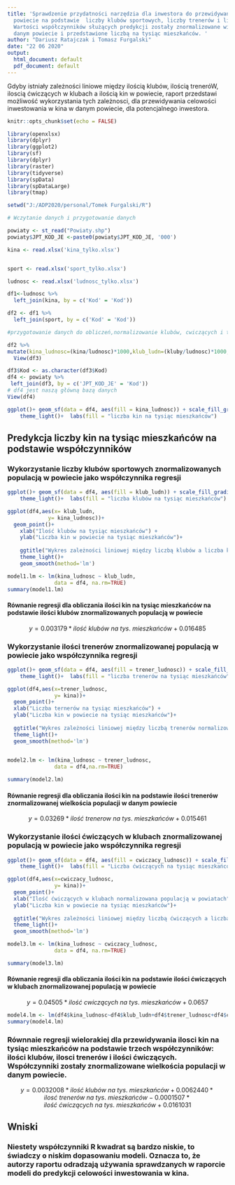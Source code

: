 ---
title: 'Sprawdzenie przydatności narzędzia dla inwestora do przewidywania ile kin powinno funkcjonować w danym
  powiecie na podstawie  liczby klubów sportowych, liczby trenerów i liczby osób ćwiczących.
  Wartości współczynników służących predykcji zostały znormalizowane wielkościa populacji w
  danym powiecie i przedstawione liczbą na tysiąc mieszkańców. '
author: "Dariusz Ratajczak i Tomasz Furgalski"
date: "22 06 2020"
output:
  html_document: default
  pdf_document: default
---
Gdyby istniały zależności liniowe między ilością klubów, ilością treneróW, iloscią ćwiczących w klubach a ilością kin w powiecie, raport przedstawi możliwość wykorzystania tych zależnosci, dla przewidywania celowości inwestowania w kina w danym powiecie, dla potencjalnego inwestora.


```{r setup, include=FALSE,echo =FALSE,}
knitr::opts_chunk$set(echo = FALSE)
```
```{r,echo=FALSE,message = FALSE,warning = FALSE,include = FALSE}

library(openxlsx)
library(dplyr)
library(ggplot2)
library(sf)
library(dplyr) 
library(raster) 
library(tidyverse) 
library(spData) 
library(spDataLarge) 
library(tmap)
```

```{r,echo=FALSE,message = FALSE,warning = FALSE,include = FALSE}
setwd("J:/ADP2020/personal/Tomek Furgalski/R")
```
```{r,echo=FALSE,message = FALSE,warning = FALSE,include = FALSE}
# Wczytanie danych i przygotowanie danych

powiaty <- st_read("Powiaty.shp")
powiaty$JPT_KOD_JE <-paste0(powiaty$JPT_KOD_JE, '000')

kina <- read.xlsx('kina_tylko.xlsx')


sport <- read.xlsx('sport_tylko.xlsx')

ludnosc <- read.xlsx('ludnosc_tylko.xlsx')

df1<-ludnosc %>%
  left_join(kina, by = c('Kod' = 'Kod'))

df2 <- df1 %>%
  left_join(sport, by = c('Kod' = 'Kod'))

#przygotowanie danych do obliczeń,normalizowanie klubów, cwiczących i trenerów #przez ludnosc. .

df2 %>%
mutate(kina_ludnosc=(kina/ludnosc)*1000,klub_ludn=(kluby/ludnosc)*1000, trener_ludnosc= (trenerzy/ludnosc)*1000, cwiczacy_ludnosc=(cwiczacy/ludnosc)*1000) ->df3
  View(df3)

df3$Kod <- as.character(df3$Kod)
df4 <- powiaty %>%
 left_join(df3, by = c('JPT_KOD_JE' = 'Kod'))
# df4 jest naszą główną bazą danych
View(df4)

```

```{r,echo=FALSE,message = FALSE,warning = FALSE}
ggplot()+ geom_sf(data = df4, aes(fill = kina_ludnosc)) + scale_fill_gradientn(colors = terrain.colors(20))+ ggtitle("Liczba kin na tysiąc mieszkańców") +
    theme_light()+  labs(fill = "liczba kin na tysiąc mieszkańców")
```

## Predykcja liczby kin na tysiąc mieszkańców na podstawie współczynników

### Wykorzystanie liczby klubów sportowych znormalizowanych populacją w powiecie jako współczynnika regresji

```{r,echo=FALSE,message = FALSE,warning = FALSE}
ggplot()+ geom_sf(data = df4, aes(fill = klub_ludn)) + scale_fill_gradientn(colors = terrain.colors(20))+ ggtitle("Liczba klubów na tysiąc mieszkańców") +
    theme_light()+  labs(fill = "liczba klubów na tysiąc mieszkańców")
```
```{r,echo=FALSE, message = FALSE, warning = FALSE}
ggplot(df4,aes(x= klub_ludn,
             y= kina_ludnosc))+
  geom_point()+
    xlab("Ilość klubów na tysiąc mieszkańców") +
    ylab("Liczba kin w powiecie na tysiąc mieszkańców")+
  
    ggtitle("Wykres zależności liniowej między liczbą klubów a liczba kin") +
    theme_light()+
    geom_smooth(method='lm')

```
```{r,echo=TRUE,message = FALSE, warning = FALSE}
model1.lm <- lm(kina_ludnosc ~ klub_ludn, 
               data = df4, na.rm=TRUE) 
summary(model1.lm)
```
#### Równanie regresji dla obliczania ilości kin na tysiąc mieszkańców na podstawie ilości klubów znormalizowanych populacją w powiecie
$$ y=   0.003179  * ilość \ klubów \ na \ tys. \ mieszkańców + 0.016485 $$


### Wykorzystanie ilości trenerów znormalizowanej populacją w powiecie jako współczynnika regresji

```{r,echo=FALSE,message = FALSE,warning = FALSE}
ggplot()+ geom_sf(data = df4, aes(fill = trener_ludnosc)) + scale_fill_gradientn(colors = terrain.colors(20))+ ggtitle("Liczba trenerów na tysiąc mieszkańców") +
    theme_light()+  labs(fill = "liczba trenerów na tysiąc mieszkańców")

```
```{r,echo=FALSE,message = FALSE,warning = FALSE}
ggplot(df4,aes(x=trener_ludnosc,
               y= kina))+
  geom_point()+
  xlab("Liczba ternerów na tysiąc mieszkańców") +
  ylab("Liczba kin w powiecie na tysiąc mieszkańców")+
  
  ggtitle("Wykres zależności liniowej między liczbą trenerów normalizowaną populacją w powiecie a liczbą kin") +
  theme_light()+
  geom_smooth(method='lm')
  

```

```{r,echo=TRUE,message = FALSE,warning = FALSE}
model2.lm <- lm(kina_ludnosc ~ trener_ludnosc,
               data = df4,na.rm=TRUE) 

summary(model2.lm)
```
#### Równanie regresji dla obliczania ilości kin na podstawie ilości trenerów znormalizowanej wielkościa populacji w danym powiecie
$$ y=   0.03269  * ilość \ trenerow \ na \ tys. \ mieszkańców + 0.015461 $$


### Wykorzystanie ilości ćwiczących w klubach znormalizowanej populacją w powiecie jako współczynnika regresji
```{r,echo=FALSE,message = FALSE,warning = FALSE}
ggplot()+ geom_sf(data = df4, aes(fill = cwiczacy_ludnosc)) + scale_fill_gradientn(colors = terrain.colors(20))+ ggtitle("liczba ćwiczących w klubach w powiecie") +
    theme_light()+  labs(fill = "Liczba ćwiczących na tysiąc mieszkańców")
```




```{r,echo=FALSE,message = FALSE,warning = FALSE}
ggplot(df4,aes(x=cwiczacy_ludnosc,
               y= kina))+
  geom_point()+
  xlab("Ilość ćwiczących w klubach normalizowana populacją w powiatach") +
  ylab("Liczba kin w powiecie na tysiąc mieszkańców")+
  
  ggtitle("Wykres zależności liniowej między liczbą ćwiczących a liczba kin") +
  theme_light()+
  geom_smooth(method='lm')
```
```{r,echo=FALSE,message = FALSE,warning = FALSE}
model3.lm <- lm(kina_ludnosc ~ cwiczacy_ludnosc, 
               data = df4, na.rm=TRUE) 

summary(model3.lm)

```
#### Równanie regresji dla obliczania ilości kin na podstawie ilości ćwiczących w klubach znormalizowanej populacją w powiecie 
$$ y=   0.04505  * ilość \ cwiczących \ na \ tys. \ mieszkańców + 0.0657 $$
```{r,echo=TRUE,message = FALSE,warning = FALSE}
model4.lm <- lm(df4$kina_ludnosc~df4$klub_ludn+df4$trener_ludnosc+df4$cwiczacy_ludnosc,na.rm=TRUE)
summary(model4.lm)
```

### Równnaie regresji wielorakiej dla przewidywania ilosci kin na tysiąc mieszkańców na podstawie trzech współczynników: ilości klubów, ilosci trenerów i ilości ćwiczących. Współczynniki zostały znormalizowane wielkościa populacji w danym powiecie.

$$ y=   0.0032008  * ilość \ klubów \ na\ tys. \ mieszkańców + 0.0062440 * ilosć \ trenerów \ na\ tys. \ mieszkańców - 0.0001507 * ilość \ ćwiczących \ na\ tys. \ mieszkańców +  0.0161031 $$


## Wniski 
### Niestety współczynniki R kwadrat są bardzo niskie, to świadczy o niskim dopasowaniu modeli. Oznacza to, że  autorzy raportu odradzają używania sprawdzanych w raporcie  modeli do predykcji celowości inwestowania w kina.